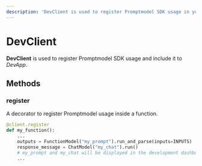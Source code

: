 ```yaml
---
description: 'DevClient is used to register Promptmodel SDK usage in your codebase.'
---
```


# DevClient

**DevClient** is used to register Promptmodel SDK usage and include it to _DevApp_.

## Methods

### register

A decorator to register Promptmodel usage inside a function.

```python filename="your_code.py"
@client.register
def my_function():
    ...
    outputs = FunctionModel("my_prompt").run_and_parse(inputs=INPUTS)
	response_message = ChatModel("my_chat").run()
    # my_prompt and my_chat will be displayed in the development dashboard
    ...
```
